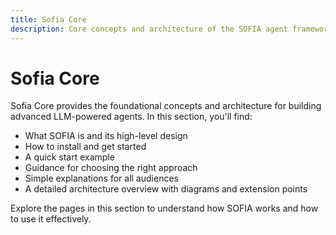```yaml
---
title: Sofia Core
description: Core concepts and architecture of the SOFIA agent framework
---
```


# Sofia Core
Sofia Core provides the foundational concepts and architecture for building advanced LLM-powered agents. In this section, you'll find:

- What SOFIA is and its high-level design
- How to install and get started
- A quick start example
- Guidance for choosing the right approach
- Simple explanations for all audiences
- A detailed architecture overview with diagrams and extension points

Explore the pages in this section to understand how SOFIA works and how to use it effectively.
